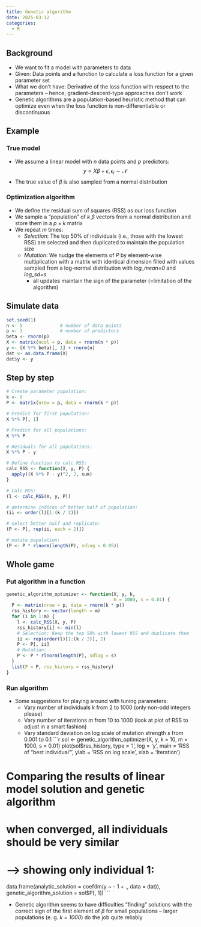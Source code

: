 ```yaml
---
title: Genetic algorithm
date: 2025-03-12
categories:
  - R
---
```

## Background
* We want to fit a model with parameters to data
* Given: Data points and a function to calculate a loss function for a given parameter set
* What we don't have: Derivative of the loss function with respect to the parameters -- hence, gradient-descent-type approaches don't work
* Genetic algorithms are a population-based heuristic method that can optimize even when the loss function is non-differentiable or discontinuous

## Example
### True model
* We assume a linear model with $n$ data points and $p$ predictors:
$$
y = X\beta + \epsilon, \epsilon_i \sim \mathcal{N}
$$
* The true value of $\beta$ is also sampled from a normal distribution

### Optimization algorithm
* We define the residual sum of squares (RSS) as our loss function
* We sample a "population" of $k$  $\beta$ vectors from a normal distribution and store them in a $p \times k$ matrix 
* We repeat $m$ times:
  * *Selection*: The top 50% of individuals (i.e., those with the lowest RSS) are selected and then duplicated to maintain the population size
  * *Mutation*: We nudge the elements of $P$ by element-wise multiplication with a matrix with identical dimension filled with values sampled from a log-normal distribution with *log_mean=0* and *log_sd=s*
    * all updates maintain the sign of the parameter (=limitation of the algorithm)

## Simulate data
```r
set.seed(1)
n <- 5              # number of data points
p <- 3              # number of predictors
beta <- rnorm(p)    
X <- matrix(ncol = p, data = rnorm(n * p))
y <- (X %*% beta)[, 1] + rnorm(n)
dat <- as.data.frame(X)
dat$y <- y
```

## Step by step
```r
# Create parameter population:
k <- 6
P <- matrix(nrow = p, data = rnorm(k * p))

# Predict for first population:
X %*% P[, 1]

# Predict for all populations:
X %*% P

# Residuals for all populations:
X %*% P - y

# Define function to calc RSS:
calc_RSS <- function(X, y, P) {
  apply((X %*% P - y)^2, 2, sum)
}

# Calc RSS:
(l <- calc_RSS(X, y, P))

# determine indices of better half of population:
(ii <- order(l)[1:(k / 2)])

# select better half and replicate:
(P <- P[, rep(ii, each = 2)])

# mutate population:
(P <- P * rlnorm(length(P), sdlog = 0.05))
```


## Whole game
### Put algorithm in a function
```r
genetic_algorithm_optimizer <- function(X, y, k, 
                                        m = 1000, s = 0.01) {
  P <- matrix(nrow = p, data = rnorm(k * p)) 
  rss_history <- vector(length = m)
  for (i in 1:m) {
    l <- calc_RSS(X, y, P)
    rss_history[i] <- min(l)
    # Selection: Keep the top 50% with lowest RSS and duplicate them
    ii <- rep(order(l)[1:(k / 2)], 2)
    P <- P[, ii]
    # Mutation:
    P <- P * rlnorm(length(P), sdlog = s)
  }
  list(P = P, rss_history = rss_history)
}
```

### Run algorithm
* Some suggestions for playing around with tuning parameters:
  * Vary number of individuals $k$ from 2 to 1000 (only non-odd integers please)
  * Vary number of iterations $m$ from 10 to 1000 (look at plot of RSS to adjust in a smart fashion)
  * Vary standard deviation on log scale of mutation strength $s$ from 0.001 to 0.1
```r
sol <- genetic_algorithm_optimizer(X, y, 
                                   k = 10,
                                   m = 1000, 
                                   s = 0.01)
plot(sol$rss_history, 
     type = 'l', 
     log = 'y', 
     main = 'RSS of "best individual"', 
     ylab = 'RSS on log scale', 
     xlab = 'Iteration')

# Comparing the results of linear model solution and genetic algorithm
# when converged, all individuals should be very similar 
# --> showing only individual 1:
data.frame(analytic_solution = coef(lm(y ~ - 1 + ., data = dat)), 
           genetic_algorithm_solution = sol$P[, 1]) 
```

* Genetic algorithm seems to have difficulties "finding" solutions with the correct sign of the first element of $\beta$ for small populations -- larger populations (e. g. *k = 1000*) do the job quite reliably

